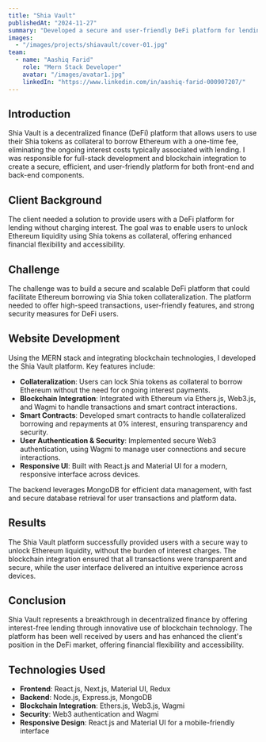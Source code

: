 ```yaml
---
title: "Shia Vault"
publishedAt: "2024-11-27"
summary: "Developed a secure and user-friendly DeFi platform for lending without interest charges, leveraging MERN stack and blockchain technology."
images:
  - "/images/projects/shiavault/cover-01.jpg"
team:
  - name: "Aashiq Farid"
    role: "Mern Stack Developer"
    avatar: "/images/avatar1.jpg"
    linkedIn: "https://www.linkedin.com/in/aashiq-farid-000907207/"
---
```


## Introduction

Shia Vault is a decentralized finance (DeFi) platform that allows users to use their Shia tokens as collateral to borrow Ethereum with a one-time fee, eliminating the ongoing interest costs typically associated with lending. I was responsible for full-stack development and blockchain integration to create a secure, efficient, and user-friendly platform for both front-end and back-end components.

## Client Background

The client needed a solution to provide users with a DeFi platform for lending without charging interest. The goal was to enable users to unlock Ethereum liquidity using Shia tokens as collateral, offering enhanced financial flexibility and accessibility.

## Challenge

The challenge was to build a secure and scalable DeFi platform that could facilitate Ethereum borrowing via Shia token collateralization. The platform needed to offer high-speed transactions, user-friendly features, and strong security measures for DeFi users.

## Website Development

Using the MERN stack and integrating blockchain technologies, I developed the Shia Vault platform. Key features include:

- **Collateralization**: Users can lock Shia tokens as collateral to borrow Ethereum without the need for ongoing interest payments.
- **Blockchain Integration**: Integrated with Ethereum via Ethers.js, Web3.js, and Wagmi to handle transactions and smart contract interactions.
- **Smart Contracts**: Developed smart contracts to handle collateralized borrowing and repayments at 0% interest, ensuring transparency and security.
- **User Authentication & Security**: Implemented secure Web3 authentication, using Wagmi to manage user connections and secure interactions.
- **Responsive UI**: Built with React.js and Material UI for a modern, responsive interface across devices.

The backend leverages MongoDB for efficient data management, with fast and secure database retrieval for user transactions and platform data.

## Results

The Shia Vault platform successfully provided users with a secure way to unlock Ethereum liquidity, without the burden of interest charges. The blockchain integration ensured that all transactions were transparent and secure, while the user interface delivered an intuitive experience across devices.

## Conclusion

Shia Vault represents a breakthrough in decentralized finance by offering interest-free lending through innovative use of blockchain technology. The platform has been well received by users and has enhanced the client's position in the DeFi market, offering financial flexibility and accessibility.

## Technologies Used

- **Frontend**: React.js, Next.js, Material UI, Redux
- **Backend**: Node.js, Express.js, MongoDB
- **Blockchain Integration**: Ethers.js, Web3.js, Wagmi
- **Security**: Web3 authentication and Wagmi
- **Responsive Design**: React.js and Material UI for a mobile-friendly interface

